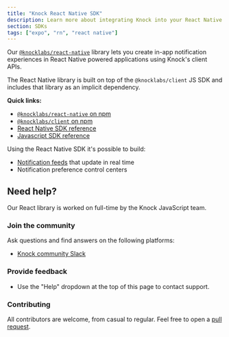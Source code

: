 ```yaml
---
title: "Knock React Native SDK"
description: Learn more about integrating Knock into your React Native applications through our React Native SDKs.
section: SDKs
tags: ["expo", "rn", "react native"]
---
```


Our [`@knocklabs/react-native`](https://www.npmjs.com/package/@knocklabs/react-native) library lets you create in-app notification experiences in React Native powered applications using Knock's client APIs.

The React Native library is built on top of the `@knocklabs/client` JS SDK and includes that library as an implicit dependency.

**Quick links:**

- [`@knocklabs/react-native` on npm](https://www.npmjs.com/package/@knocklabs/react-native)
- [`@knocklabs/client` on npm](https://www.npmjs.com/package/@knocklabs/client)
- [React Native SDK reference](/in-app-ui/react-native/reference)
- [Javascript SDK reference](/in-app-ui/javascript/reference)

Using the React Native SDK it's possible to build:

- [Notification feeds](/in-app-ui/react-native/notification-feeds) that update in real time
- Notification preference control centers

## Need help?

Our React library is worked on full-time by the Knock JavaScript team.

### Join the community

Ask questions and find answers on the following platforms:

- [Knock community Slack](https://knock.app/join-slack)

### Provide feedback

- Use the "Help" dropdown at the top of this page to contact support.

### Contributing

All contributors are welcome, from casual to regular. Feel free to open a [pull request](https://github.com/knocklabs/javascript/pulls/new).
